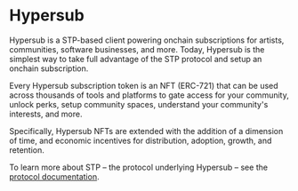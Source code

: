 # Hypersub

Hypersub is a STP-based client powering onchain subscriptions for artists, communities, software businesses, and more. Today, Hypersub is the simplest way to take full advantage of the STP protocol and setup an onchain subscription.

Every Hypersub subscription token is an NFT (ERC-721) that can be used across thousands of tools and platforms to gate access for your community, unlock perks, setup community spaces, understand your community's interests, and more.

Specifically, Hypersub NFTs are extended with the addition of a dimension of time, and economic incentives for distribution, adoption, growth, and retention. 

To learn more about STP – the protocol underlying Hypersub – see the [protocol documentation](https://docs.withfabric.xyz/stp/overview).
